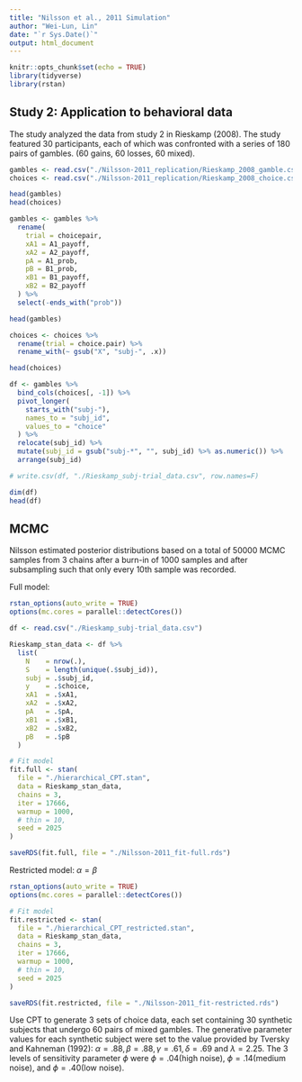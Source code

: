 ```yaml
---
title: "Nilsson et al., 2011 Simulation"
author: "Wei-Lun, Lin"
date: "`r Sys.Date()`"
output: html_document
---
```


```r
knitr::opts_chunk$set(echo = TRUE)
library(tidyverse)
library(rstan)
```


##  Study 2: Application to behavioral data

The study analyzed the data from study 2 in Rieskamp (2008).
The study featured 30 participants, each of which was confronted with a series of 180 pairs of gambles. (60 gains, 60 losses, 60 mixed).

```r
gambles <- read.csv("./Nilsson-2011_replication/Rieskamp_2008_gamble.csv")[, 1:9]
choices <- read.csv("./Nilsson-2011_replication/Rieskamp_2008_choice.csv")[, -2]

head(gambles)
head(choices)
```

```r
gambles <- gambles %>%
  rename(
    trial = choicepair,
    xA1 = A1_payoff,
    xA2 = A2_payoff,
    pA = A1_prob,
    pB = B1_prob,
    xB1 = B1_payoff,
    xB2 = B2_payoff
  ) %>% 
  select(-ends_with("prob"))

head(gambles)
```

```r
choices <- choices %>% 
  rename(trial = choice.pair) %>% 
  rename_with(~ gsub("X", "subj-", .x))

head(choices)
```



```r
df <- gambles %>% 
  bind_cols(choices[, -1]) %>% 
  pivot_longer(
    starts_with("subj-"),
    names_to = "subj_id",
    values_to = "choice"
  ) %>% 
  relocate(subj_id) %>% 
  mutate(subj_id = gsub("subj-*", "", subj_id) %>% as.numeric()) %>% 
  arrange(subj_id)

# write.csv(df, "./Rieskamp_subj-trial_data.csv", row.names=F)

dim(df)
head(df)
```


## MCMC

Nilsson estimated posterior distributions based on a total of 50000 MCMC samples from 3 chains after a burn-in of 1000 samples and after subsampling such that only every 10th sample was recorded.

Full model:

```r
rstan_options(auto_write = TRUE)
options(mc.cores = parallel::detectCores())

df <- read.csv("./Rieskamp_subj-trial_data.csv")

Rieskamp_stan_data <- df %>%
  list(
    N    = nrow(.),
    S    = length(unique(.$subj_id)),
    subj = .$subj_id,
    y    = .$choice,
    xA1  = .$xA1,
    xA2  = .$xA2,
    pA   = .$pA,
    xB1  = .$xB1,
    xB2  = .$xB2,
    pB   = .$pB
  )

# Fit model
fit.full <- stan(
  file = "./hierarchical_CPT.stan",
  data = Rieskamp_stan_data,
  chains = 3,
  iter = 17666,
  warmup = 1000,
  # thin = 10,
  seed = 2025
)

saveRDS(fit.full, file = "./Nilsson-2011_fit-full.rds")
```


Restricted model: $\alpha=\beta$

```r
rstan_options(auto_write = TRUE)
options(mc.cores = parallel::detectCores())

# Fit model
fit.restricted <- stan(
  file = "./hierarchical_CPT_restricted.stan",
  data = Rieskamp_stan_data,
  chains = 3,
  iter = 17666,
  warmup = 1000,
  # thin = 10,
  seed = 2025
)

saveRDS(fit.restricted, file = "./Nilsson-2011_fit-restricted.rds")
```


Use CPT to generate 3 sets of choice data, each set containing 30 synthetic subjects that undergo 60 pairs of mixed gambles.
The generative parameter values for each synthetic subject were set to the value provided by Tversky and Kahneman (1992): $\alpha=.88, \beta=.88, \gamma=.61, \delta=.69$ and $\lambda=2.25$.
The 3 levels of sensitivity parameter $\phi$ were $\phi=.04$(high noise), $\phi=.14$(medium noise), and $\phi=.40$(low noise).


